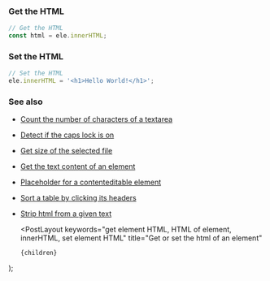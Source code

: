 
### Get the HTML

```js
// Get the HTML
const html = ele.innerHTML;
```

### Set the HTML

```js
// Set the HTML
ele.innerHTML = '<h1>Hello World!</h1>';
```

### See also

-   [Count the number of characters of a textarea](/count-the-number-of-characters-of-a-textarea)
-   [Detect if the caps lock is on](/detect-if-the-caps-lock-is-on)
-   [Get size of the selected file](/get-size-of-the-selected-file)
-   [Get the text content of an element](/get-the-text-content-of-an-element)
-   [Placeholder for a contenteditable element](/placeholder-for-a-contenteditable-element)
-   [Sort a table by clicking its headers](/sort-a-table-by-clicking-its-headers)
-   [Strip html from a given text](/strip-html-from-a-given-text)

    <PostLayout
        keywords="get element HTML, HTML of element, innerHTML, set element HTML"
        title="Get or set the html of an element"
    >
        {children}
    </PostLayout>
);
